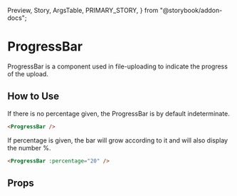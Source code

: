   Preview,
  Story,
  ArgsTable,
  PRIMARY_STORY,
} from "@storybook/addon-docs";

# ProgressBar

ProgressBar is a component used in file-uploading to indicate the progress of the upload.

<Preview>
  <Story id="components-progressbar--indeterminate" />
</Preview>

## How to Use

If there is no percentage given, the ProgressBar is by default indeterminate.

```html
<ProgressBar />
```

If percentage is given, the bar will grow according to it and will also display the number %.

```html
<ProgressBar :percentage="20" />
```

## Props

<ArgsTable story={PRIMARY_STORY} />
